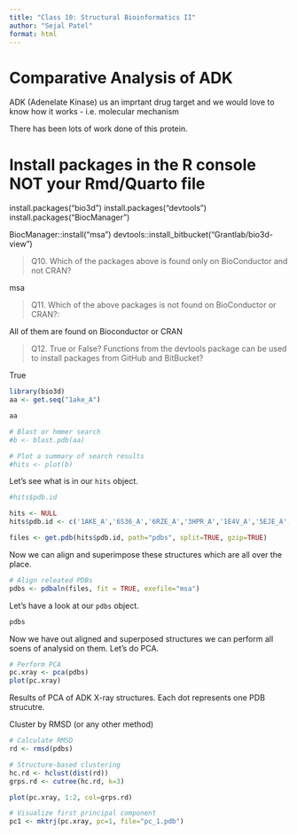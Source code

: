 ```yaml
---
title: "Class 10: Structural Bioinformatics II"
author: "Sejal Patel"
format: html
---
```


# Comparative Analysis of ADK

ADK (Adenelate Kinase) us an imprtant drug target and we would love to know how it works - i.e. molecular mechanism

There has been lots of work done of this protein. 

# Install packages in the R console NOT your Rmd/Quarto file

install.packages("bio3d")
install.packages("devtools")
install.packages("BiocManager")

BiocManager::install("msa")
devtools::install_bitbucket("Grantlab/bio3d-view")

> Q10. Which of the packages above is found only on BioConductor and not CRAN? 

msa

> Q11. Which of the above packages is not found on BioConductor or CRAN?: 

All of them are found on Bioconductor or CRAN

> Q12. True or False? Functions from the devtools package can be used to install packages from GitHub and BitBucket?

True

```r
library(bio3d)
aa <- get.seq("1ake_A")

aa

```

```r
# Blast or hmmer search 
#b <- blast.pdb(aa)
```

```r
# Plot a summary of search results
#hits <- plot(b)
```

Let's see what is in our `hits` object. 

```r
#hits$pdb.id

hits <- NULL
hits$pdb.id <- c('1AKE_A','6S36_A','6RZE_A','3HPR_A','1E4V_A','5EJE_A','1E4Y_A','3X2S_A','6HAP_A','6HAM_A','4K46_A','3GMT_A','4PZL_A')
```

```r
files <- get.pdb(hits$pdb.id, path="pdbs", split=TRUE, gzip=TRUE)
```

Now we can align and superimpose these structures which are all over the place. 

```r
# Align releated PDBs
pdbs <- pdbaln(files, fit = TRUE, exefile="msa")
```

Let's have a look at our `pdbs` object. 

```r
pdbs
```

Now we have out aligned and superposed structures we can perform all soens of analysid on them. Let's do PCA. 

```r
# Perform PCA
pc.xray <- pca(pdbs)
plot(pc.xray)
```

Results of PCA of ADK X-ray structures. Each dot represents one PDB strucutre. 

Cluster by RMSD (or any other method)

```r
# Calculate RMSD
rd <- rmsd(pdbs)

# Structure-based clustering
hc.rd <- hclust(dist(rd))
grps.rd <- cutree(hc.rd, k=3)

plot(pc.xray, 1:2, col=grps.rd)
```

```r
# Visualize first principal component
pc1 <- mktrj(pc.xray, pc=1, file="pc_1.pdb")
```

